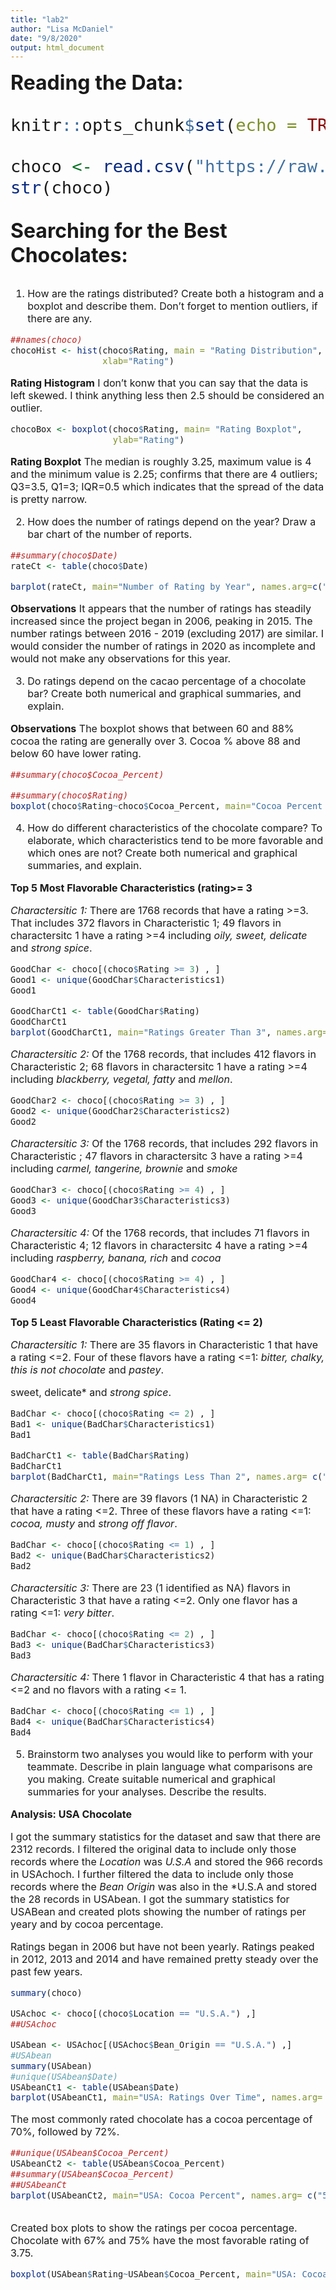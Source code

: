 ```yaml
---
title: "lab2"
author: "Lisa McDaniel"
date: "9/8/2020"
output: html_document
---
```

<font size="6"> **Reading the Data:**

```r
knitr::opts_chunk$set(echo = TRUE, comment=NA)
```
```r
choco <- read.csv("https://raw.githubusercontent.com/xdaiISU/ds202materials/master/hwlabs/data/choco.csv") 
str(choco) 
```
<font size="6"> **Searching for the Best Chocolates:**
<font size="3">

1.	How are the ratings distributed? Create both a histogram and a boxplot and describe them. Don’t forget to mention outliers, if there are any.
```r
##names(choco)
chocoHist <- hist(choco$Rating, main = "Rating Distribution", 
                  xlab="Rating")
```

**Rating Histogram**
I don't konw that you can say that the data is left skewed.  I think anything less then 2.5 should be considered an outlier.

```r
chocoBox <- boxplot(choco$Rating, main= "Rating Boxplot", 
                    ylab="Rating")
```

**Rating Boxplot**
The median is roughly 3.25, maximum value is 4 and the minimum value is 2.25; confirms that there are 4 outliers; Q3=3.5, Q1=3; IQR=0.5 which indicates that the spread of the data is pretty narrow.

2.	How does the number of ratings depend on the year? Draw a bar chart of the number of reports.

```r
##summary(choco$Date)
rateCt <- table(choco$Date)

barplot(rateCt, main="Number of Rating by Year", names.arg=c("2006", "2007", "2008", "2009", "2010", "2011", "2012", "2013", "2014", "2015", "2016", "2017", "2018", "2019", "2020"), xlab="Year", ylab="Number of Ratings")
```

**Observations**
It appears that the number of ratings has steadily increased since the project began in 2006, peaking in 2015.  The number ratings between 2016 - 2019 (excluding 2017) are similar.  I would consider the number of ratings in 2020 as incomplete and would not make any observations for this year.

3.	Do ratings depend on the cacao percentage of a chocolate bar? Create both numerical and graphical summaries, and explain.

**Observations**  The boxplot shows that between 60 and 88% cocoa the rating are generally over 3.  Cocoa % above 88 and below 60 have lower rating.
```r
##summary(choco$Cocoa_Percent)

##summary(choco$Rating)
boxplot(choco$Rating~choco$Cocoa_Percent, main="Cocoa Percent Rating", xlab="Cocao Percent", ylab = "Rating")

```

4.	How do different characteristics of the chocolate compare? To elaborate, which characteristics tend to be more favorable and which ones are not? Create both numerical and graphical summaries, and explain.


<font size="3"> **Top 5 Most Flavorable Characteristics (rating>= 3**

*Charactersitic 1:*
There are 1768 records that have a rating >=3. That includes 372 flavors in Characteristic 1; 49 flavors in charactersitc 1 have a rating >=4 including *oily, sweet, delicate* and *strong spice*.  
```r
GoodChar <- choco[(choco$Rating >= 3) , ]
Good1 <- unique(GoodChar$Characteristics1)
Good1

GoodCharCt1 <- table(GoodChar$Rating)
GoodCharCt1
barplot(GoodCharCt1, main="Ratings Greater Than 3", names.arg= c("3", "3.25", "3.5", "3.75" , "4"), ylab="Number of Ratings", xlab="Rating")
```

*Charactersitic 2:*  Of the 1768 records, that includes 412 flavors in Characteristic 2; 68 flavors in charactersitc 1 have a rating >=4 including *blackberry, vegetal, fatty* and *mellon*.  
```r
GoodChar2 <- choco[(choco$Rating >= 3) , ]
Good2 <- unique(GoodChar2$Characteristics2)
Good2
```
*Charactersitic 3:*   Of the 1768 records, that includes 292 flavors in Characteristic ; 47 flavors in charactersitc 3 have a rating >=4 including *carmel, tangerine, brownie* and *smoke*
```r
GoodChar3 <- choco[(choco$Rating >= 4) , ]
Good3 <- unique(GoodChar3$Characteristics3)
Good3
```
*Charactersitic 4:*  Of the 1768 records, that includes 71 flavors in Characteristic 4; 12 flavors in charactersitc 4 have a rating >=4 including *raspberry, banana, rich* and *cocoa*
```r
GoodChar4 <- choco[(choco$Rating >= 4) , ]
Good4 <- unique(GoodChar4$Characteristics4)
Good4
```

<font size="3"> **Top 5 Least Flavorable Characteristics (Rating <= 2)**

*Charactersitic 1:*
There are 35 flavors in Characteristic 1 that have a rating <=2.  Four of these flavors have a rating <=1: *bitter, chalky, this is not chocolate* and *pastey*.

sweet, delicate* and *strong spice*.  
```r
BadChar <- choco[(choco$Rating <= 2) , ]
Bad1 <- unique(BadChar$Characteristics1)
Bad1

BadCharCt1 <- table(BadChar$Rating)
BadCharCt1
barplot(BadCharCt1, main="Ratings Less Than 2", names.arg= c("1", "1.5", "1.75" , "2"), ylab="Number of Ratings", xlab="Rating")
```

*Charactersitic 2:* 
There are 39 flavors (1 NA) in Characteristic 2 that have a rating <=2.  Three of these flavors have a rating <=1: *cocoa, musty* and *strong off flavor*. 
```r
BadChar <- choco[(choco$Rating <= 1) , ]
Bad2 <- unique(BadChar$Characteristics2)
Bad2
```
*Charactersitic 3:*
There are 23 (1 identified as NA) flavors in Characteristic 3 that have a rating <=2.
Only one flavor has a rating <=1: *very bitter*. 
```r
BadChar <- choco[(choco$Rating <= 2) , ]
Bad3 <- unique(BadChar$Characteristics3)
Bad3
```
 *Charactersitic 4:*
There 1 flavor in Characteristic 4 that has a rating <=2 and no flavors with a rating <= 1.
```r
BadChar <- choco[(choco$Rating <= 1) , ]
Bad4 <- unique(BadChar$Characteristics4)
Bad4
```

5.	Brainstorm two analyses you would like to perform with your teammate. Describe in plain language what comparisons are you making. Create suitable numerical and graphical summaries for your analyses. Describe the results.

<font size="3"> **Analysis:  USA Chocolate**

I got the summary statistics for the dataset and saw that there are 2312 records.  I filtered the original data to include only those records where the  *Location* was *U.S.A* and stored the 966 records in USAchoch.  I further filtered the data to include only those records where the  *Bean Origin* was also in the *U.S.A and stored the 28 records in USAbean.  I got the summary statistics for USABean and created plots showing the number of ratings per yeary and by cocoa percentage.

Ratings began in 2006 but have not been yearly.  Ratings peaked in 2012, 2013 and 2014 and have remained pretty steady over the past few years.
```r
summary(choco)

USAchoc <- choco[(choco$Location == "U.S.A.") ,]
##USAchoc

USAbean <- USAchoc[(USAchoc$Bean_Origin == "U.S.A.") ,]
#USAbean
summary(USAbean)
#unique(USAbean$Date)
USAbeanCt1 <- table(USAbean$Date)
barplot(USAbeanCt1, main="USA: Ratings Over Time", names.arg= c("2006", "2009", "2010", "2011", "2012", "2013", "2014", "2016", "2019", "2020"), ylab="Number of Ratings", xlab="Year")
```

The most commonly rated chocolate has a cocoa percentage of 70%, followed by 72%.

```r
##unique(USAbean$Cocoa_Percent)
USAbeanCt2 <- table(USAbean$Cocoa_Percent)
##summary(USAbean$Cocoa_Percent)
##USAbeanCt
barplot(USAbeanCt2, main="USA: Cocoa Percent", names.arg= c("55", "60", "65", "67", "70", "71", "72", "73", "75", "85"), ylab="Number of Ratings", xlab="Cocoa Percent")
          
```

Created box plots to show the ratings per cocoa percentage.  Chocolate with 67% and 75% have the most favorable rating of 3.75.

```r
boxplot(USAbean$Rating~USAbean$Cocoa_Percent, main="USA: Cocoa Percent Rating", xlab="Cocao Percent", ylab = "Rating")
```

